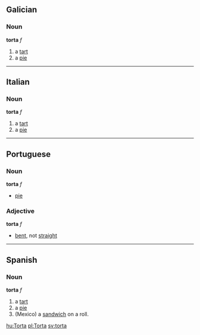 == Galician ==
=== Noun ===
'''torta''' ''f''
# a [[tart]]
# a [[pie]]

----
== Italian ==
=== Noun ===
'''torta''' ''f''
# a [[tart]]
# a [[pie]]

----
== Portuguese ==
=== Noun ===
'''torta''' ''f''
* [[pie]]

=== Adjective ===
'''torta''' ''f''
* [[bent]], not [[straight]]

----
== Spanish ==
=== Noun ===
'''torta''' ''f''
# a [[tart]]
# a [[pie]]
# (Mexico) a [[sandwich]] on a roll.

[[hu:Torta]]
[[pl:Torta]]
[[sv:torta]]